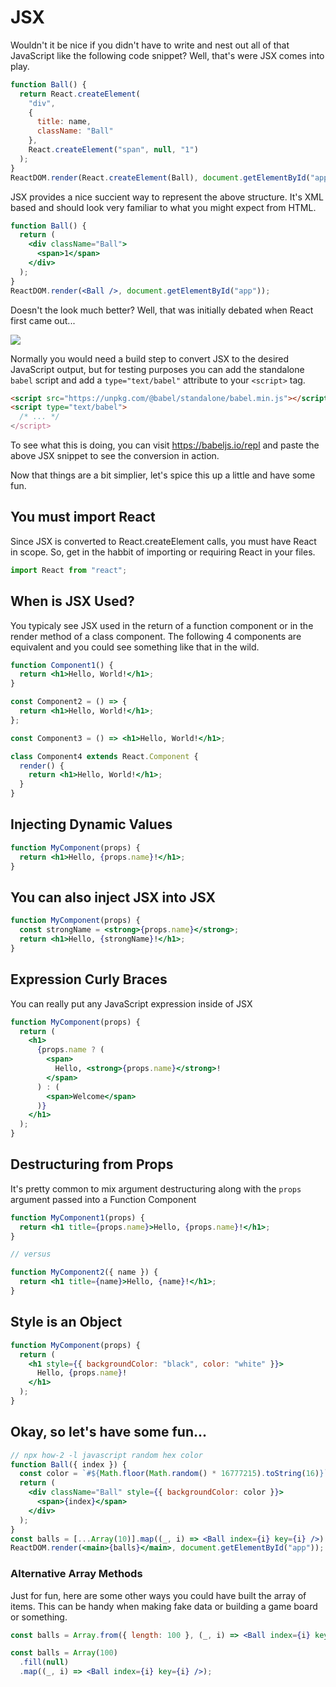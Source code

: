 # JSX

Wouldn't it be nice if you didn't have to write and nest out all of that JavaScript like the following code snippet? Well, that's were JSX comes into play.

```jsx
function Ball() {
  return React.createElement(
    "div",
    {
      title: name,
      className: "Ball"
    },
    React.createElement("span", null, "1")
  );
}
ReactDOM.render(React.createElement(Ball), document.getElementById("app"));
```

JSX provides a nice succient way to represent the above structure. It's XML based and should look very familiar to what you might expect from HTML.

```jsx
function Ball() {
  return (
    <div className="Ball">
      <span>1</span>
    </div>
  );
}
ReactDOM.render(<Ball />, document.getElementById("app"));
```

Doesn't the look much better? Well, that was initially debated when React first came out...

![](./images/iamdeveloper-jsx.png)

Normally you would need a build step to convert JSX to the desired JavaScript output,
but for testing purposes you can add the standalone `babel` script and add a `type="text/babel"` attribute to your `<script>` tag.

```html
<script src="https://unpkg.com/@babel/standalone/babel.min.js"></script>
<script type="text/babel">
  /* ... */
</script>
```

To see what this is doing, you can visit https://babeljs.io/repl and paste the above JSX snippet to see the conversion in action.

Now that things are a bit simplier, let's spice this up a little and have some fun.

## You must import React

Since JSX is converted to React.createElement calls, you must have React in scope. So, get in the habbit of importing or requiring React in your files.

```javascript
import React from "react";
```

## When is JSX Used?

You typicaly see JSX used in the return of a function component or in the render method of a class component.
The following 4 components are equivalent and you could see something like that in the wild.

```jsx
function Component1() {
  return <h1>Hello, World!</h1>;
}

const Component2 = () => {
  return <h1>Hello, World!</h1>;
};

const Component3 = () => <h1>Hello, World!</h1>;

class Component4 extends React.Component {
  render() {
    return <h1>Hello, World!</h1>;
  }
}
```

## Injecting Dynamic Values

```jsx
function MyComponent(props) {
  return <h1>Hello, {props.name}!</h1>;
}
```

## You can also inject JSX into JSX

```jsx
function MyComponent(props) {
  const strongName = <strong>{props.name}</strong>;
  return <h1>Hello, {strongName}!</h1>;
}
```

## Expression Curly Braces

You can really put any JavaScript expression inside of JSX

```jsx
function MyComponent(props) {
  return (
    <h1>
      {props.name ? (
        <span>
          Hello, <strong>{props.name}</strong>!
        </span>
      ) : (
        <span>Welcome</span>
      )}
    </h1>
  );
}
```

## Destructuring from Props

It's pretty common to mix argument destructuring along with the `props` argument passed into a Function Component

```jsx
function MyComponent1(props) {
  return <h1 title={props.name}>Hello, {props.name}!</h1>;
}

// versus

function MyComponent2({ name }) {
  return <h1 title={name}>Hello, {name}!</h1>;
}
```

## Style is an Object

```jsx
function MyComponent(props) {
  return (
    <h1 style={{ backgroundColor: "black", color: "white" }}>
      Hello, {props.name}!
    </h1>
  );
}
```

## Okay, so let's have some fun...

```jsx
// npx how-2 -l javascript random hex color
function Ball({ index }) {
  const color = `#${Math.floor(Math.random() * 16777215).toString(16)}`;
  return (
    <div className="Ball" style={{ backgroundColor: color }}>
      <span>{index}</span>
    </div>
  );
}
const balls = [...Array(10)].map((_, i) => <Ball index={i} key={i} />);
ReactDOM.render(<main>{balls}</main>, document.getElementById("app"));
```

### Alternative Array Methods

Just for fun, here are some other ways you could have built the array of items. This can be handy when making fake data or building a game board or something.

```jsx
const balls = Array.from({ length: 100 }, (_, i) => <Ball index={i} key={i} />);
```

```jsx
const balls = Array(100)
  .fill(null)
  .map((_, i) => <Ball index={i} key={i} />);
```

<!-- TODO
NOTE: Fill out more gaps from https://reactjs.org/docs/jsx-in-depth.html
https://gist.github.com/delibytes/5b4f480427b9e7a923f7a313e58aaca8
https://frontarm.com/james-k-nelson/jsx-live-cheatsheet/
-->

<!-- TODO
## Spreading props

```jsx
```

## Comments

```jsx
```

## JSX Prevents XSS

```jsx
```

## Fragments

```

```

## Conditional Rendering

```

```

## Dot Notation

## Capitalize Custom Components
-->
